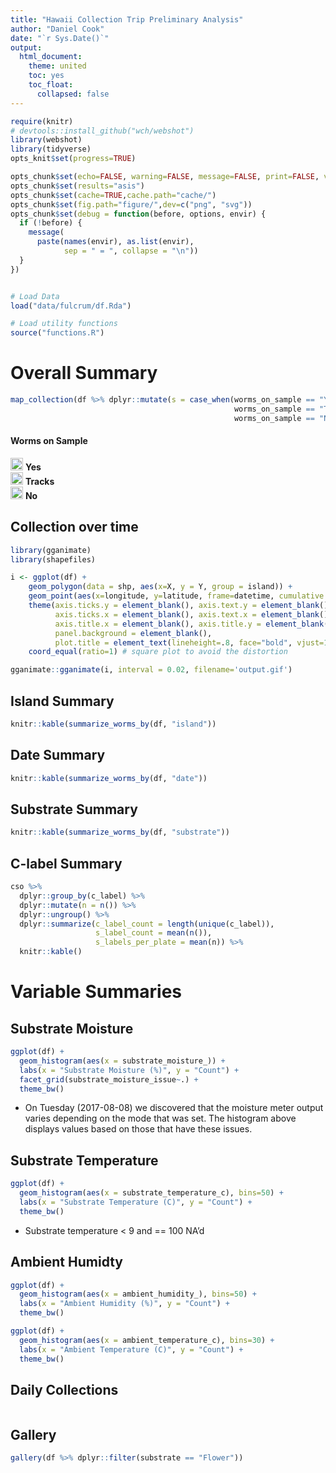 ```yaml
---
title: "Hawaii Collection Trip Preliminary Analysis"
author: "Daniel Cook"
date: "`r Sys.Date()`"
output: 
  html_document:
    theme: united
    toc: yes
    toc_float:
      collapsed: false
---
```


```r
require(knitr)
# devtools::install_github("wch/webshot")
library(webshot)
library(tidyverse)
opts_knit$set(progress=TRUE)

opts_chunk$set(echo=FALSE, warning=FALSE, message=FALSE, print=FALSE, verbose=TRUE)
opts_chunk$set(results="asis")
opts_chunk$set(cache=TRUE,cache.path="cache/")
opts_chunk$set(fig.path="figure/",dev=c("png", "svg"))
opts_chunk$set(debug = function(before, options, envir) {
  if (!before) {
    message(
      paste(names(envir), as.list(envir),
            sep = " = ", collapse = "\n"))
  }
})


# Load Data
load("data/fulcrum/df.Rda")

# Load utility functions
source("functions.R")

```

# Overall Summary

```r


map_collection(df %>% dplyr::mutate(s = case_when(worms_on_sample == "Yes" ~ "green",
                                                  worms_on_sample == "Tracks" ~ "orange",
                                                  worms_on_sample == "No" ~ "grey")) , "s")


```

<h4>Worms on Sample</h4>
<div><img src='https://storage.googleapis.com/andersenlab.org/img/green.svg' width='20px'> __Yes__</div>
<div><img src='https://storage.googleapis.com/andersenlab.org/img/orange.svg' width='20px'> __Tracks__</div>
<div><img src='https://storage.googleapis.com/andersenlab.org/img/grey.svg' width='20px'> __No__</div>

## Collection over time

```r

library(gganimate)
library(shapefiles)

i <- ggplot(df) +  
    geom_polygon(data = shp, aes(x=X, y = Y, group = island)) +
    geom_point(aes(x=longitude, y=latitude, frame=datetime, cumulative = TRUE), color = "#ff800020") +
    theme(axis.ticks.y = element_blank(), axis.text.y = element_blank(), # get rid of x ticks/text
          axis.ticks.x = element_blank(), axis.text.x = element_blank(), # get rid of y ticks/text
          axis.title.x = element_blank(), axis.title.y = element_blank(),
          panel.background = element_blank(),
          plot.title = element_text(lineheight=.8, face="bold", vjust=1)) + 
    coord_equal(ratio=1) # square plot to avoid the distortion

gganimate::gganimate(i, interval = 0.02, filename='output.gif')

```

## Island Summary

```r

knitr::kable(summarize_worms_by(df, "island"))

```

## Date Summary

```r

knitr::kable(summarize_worms_by(df, "date"))

```

## Substrate Summary

```r

knitr::kable(summarize_worms_by(df, "substrate"))

```

## C-label Summary

```r

cso %>%
  dplyr::group_by(c_label) %>%
  dplyr::mutate(n = n()) %>%
  dplyr::ungroup() %>%
  dplyr::summarize(c_label_count = length(unique(c_label)),
                   s_label_count = mean(n()),
                   s_labels_per_plate = mean(n)) %>%
  knitr::kable()

```

# Variable Summaries

## Substrate Moisture

```r

ggplot(df) +
  geom_histogram(aes(x = substrate_moisture_)) +
  labs(x = "Substrate Moisture (%)", y = "Count") +
  facet_grid(substrate_moisture_issue~.) +
  theme_bw()

```

* On Tuesday (2017-08-08) we discovered that the moisture meter output varies depending on the mode that was set. The histogram above displays values based on those that have these issues.

## Substrate Temperature

```r

ggplot(df) +
  geom_histogram(aes(x = substrate_temperature_c), bins=50) +
  labs(x = "Substrate Temperature (C)", y = "Count") +
  theme_bw()

```

* Substrate temperature < 9 and == 100 NA'd

## Ambient Humidty

```r

ggplot(df) +
  geom_histogram(aes(x = ambient_humidity_), bins=50) +
  labs(x = "Ambient Humidity (%)", y = "Count") +
  theme_bw()

```

```r

ggplot(df) +
  geom_histogram(aes(x = ambient_temperature_c), bins=30) +
  labs(x = "Ambient Temperature (C)", y = "Count") +
  theme_bw()

```


## Daily Collections

```r

  
```

## Gallery

```r
gallery(df %>% dplyr::filter(substrate == "Flower"))
```



